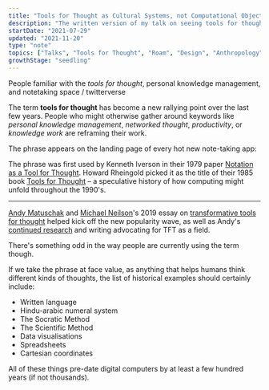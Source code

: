 ```yaml
---
title: "Tools for Thought as Cultural Systems, not Computational Objects"
description: "The written version of my talk on seeing tools for thought in historical perspective"
startDate: "2021-07-29"
updated: "2021-11-20"
type: "note"
topics: ["Talks", "Tools for Thought", "Roam", "Design", "Anthropology"]
growthStage: "seedling"
---
```


<AssumedAudience>

People familiar with the _tools for thought_, personal knowledge management, and notetaking space / twitterverse

</AssumedAudience>

<IntroParagraph>

The term **tools for thought** has become a new rallying point over the last few years. People who might otherwise gather around keywords like _personal knowledge management_, _networked thought_, _productivity_, or _knowledge work_ are reframing their work.

</IntroParagraph>

The phrase appears on the landing page of every hot new note-taking app:

<ImageFrame
  showalt
  width="1000px"
  src="https://res.cloudinary.com/dxj9qr5gj/image/upload/c_scale,f_auto,q_auto:good,w_1000/v1637794932/maggieappleton.com/notes/tools-for-thought/Muse_your_tool_for_thought_cqkrxu.png"
  alt="Muse for iPad"
/>

<ImageFrame
  showalt
  width="1000px"
  src="https://res.cloudinary.com/dxj9qr5gj/image/upload/c_scale,f_auto,q_auto:good,w_1000/v1637794932/maggieappleton.com/notes/tools-for-thought/Roam_Research_A_note_taking_tool_for_networked_thought._nbtjab.png"
  alt="Roam Research"
/>

<ImageFrame
  showalt
  width="1000px"
  src="https://res.cloudinary.com/dxj9qr5gj/image/upload/c_scale,f_auto,q_auto:good,w_1000/v1637794932/maggieappleton.com/notes/tools-for-thought/Kosmik_phl9wo.png"
  alt="Kosmik App"
/>

The phrase was first used by Kenneth Iverson in their 1979 paper [Notation as a Tool for Thought](https://www.eecg.utoronto.ca/~jzhu/csc326/readings/iverson.pdf). Howard Rheingold picked it as the title of their 1985 book [Tools for Thought](https://mitpress.mit.edu/books/tools-thought) – a speculative history of how computing might unfold throughout the 1990's.

<ResourceBook
  url="https://www.librarything.com/work/2127253"
  title="Tools for Thought"
  author="Howard Rheingold"
  image="/images/books/toolsthought.jpg"
/>

---

[Andy Matuschak](https://andymatuschak.org/) and [Michael Neilson](https://michaelnielsen.org/)'s 2019 essay on [transformative tools for thought](https://numinous.productions/ttft/) helped kick off the new popularity wave, as well as Andy's [continued research](https://www.patreon.com/quantumcountry) and writing advocating for TFT as a field.

<ImageFrame
  width="1200"
  src="https://res.cloudinary.com/dxj9qr5gj/image/upload/c_scale,f_auto,q_auto:best,w_1200/v1637795112/maggieappleton.com/notes/tools-for-thought/How_can_we_develop_transformative_tools_for_thought_i64mlz.png"
  alt=""
/>

There's something odd in the way people are currently using the term though.

If we take the phrase at face value, as anything that helps humans think different kinds of thoughts, the list of historical examples should certainly include:

- Written language
- Hindu-arabic numeral system
- The Socratic Method
- The Scientific Method
- Data visualisations
- Spreadsheets
- Cartesian coordinates

All of these things pre-date digital computers by at least a few hundred years (if not thousands).

<ComingSoon />
